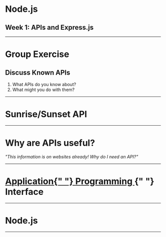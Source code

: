 

<Head>
  <title>Node.js</title>
</Head>

# Node.js

## Week 1: APIs and Express.js

---

# Group Exercise

## Discuss Known APIs

<ol>
  <Appear>
    <li>What APIs do you know about?</li>
    <li>What might you do with them?</li>
  </Appear>
</ol>

---


<div
  style={{
    height: "100vh",
    width: "100vw",
    maxHeight: "100vh",
    overflowY: "auto",
    overflowX: "hidden",
    padding: "1vw",
  }}
>
  <h1>Sunrise/Sunset API</h1>
  <Fetch initialUrl="https://api.sunrise-sunset.org/json?lat=51.5311&lng=0.0481" />
</div>

---

# Why are APIs useful?

_"This information is on websites already! Why do I need an API?"_

---

<h1>
  <u>
    <span style={{ color: "red" }}>A</span>pplication{" "}
    <span style={{ color: "red" }}>P</span>rogramming
  </u>{" "}
  <span style={{ color: "red" }}>I</span>nterface
</h1>

---

# Node.js

---
